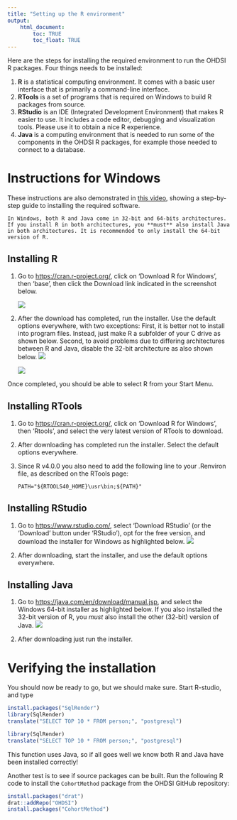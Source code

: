 ```yaml
---
title: "Setting up the R environment"
output: 
    html_document:
        toc: TRUE
        toc_float: TRUE
---
```

Here are the steps for installing the required environment to run the OHDSI R packages. Four things needs to be installed: 

1. **R** is a statistical computing environment. It comes with a basic user interface that is primarily a command-line interface.
2. **RTools** is a set of programs that is required on Windows to build R packages from source.
3. **RStudio** is an IDE (Integrated Development Environment) that makes R easier to use. It includes a code editor, debugging and visualization tools. Please use it to obtain a nice R experience.
4. **Java** is a computing environment that is needed to run some of the components in the OHDSI R packages, for example those needed to connect to a database.

# Instructions for Windows

These instructions are also demonstrated in [this video](https://youtu.be/DjVgbBGK4jM), showing a step-by-step guide to installing the required software.

```block2
In Windows, both R and Java come in 32-bit and 64-bits architectures. If you install R in both architectures, you **must** also install Java in both architectures. It is recommended to only install the 64-bit version of R.
```

## Installing R

1. Go to [https://cran.r-project.org/](https://cran.r-project.org/), click on 'Download R for Windows', then 'base', then click the Download link indicated in the screenshot below.

   ![](images/downloadR.png)

2. After the download has completed, run the installer. Use the default options everywhere, with two exceptions: First, it is better not to install into program files. Instead, just make R a subfolder of your C drive as shown below. Second, to avoid problems due to differing architectures between R and Java, disable the 32-bit architecture as also shown below.
   ![](images/rDestination.png)
   
   ![](images/no32Bits.png)

Once completed, you should be able to select R from your Start Menu. 

## Installing RTools

1. Go to [https://cran.r-project.org/](https://cran.r-project.org/), click on 'Download R for Windows', then 'Rtools', and select the very latest version of RTools to download.

2. After downloading has completed run the installer. Select the default options everywhere.

3. Since R v4.0.0 you also need to add the following line to your .Renviron file, as described on the RTools page:

    ```
    PATH="${RTOOLS40_HOME}\usr\bin;${PATH}"
    ```
	
## Installing RStudio

1. Go to [https://www.rstudio.com/](https://www.rstudio.com/), select 'Download RStudio' (or the 'Download' button under 'RStudio'), opt for the free version, and download the installer for Windows as highlighted below.
   ![](images/downloadRStudio.png)

2. After downloading, start the installer, and use the default options everywhere.

## Installing Java

1. Go to [https://java.com/en/download/manual.jsp](https://java.com/en/download/manual.jsp), and select the Windows 64-bit installer as highlighted below. If you also installed the 32-bit version of R, you *must* also install the other (32-bit) version of Java.
   ![](images/downloadJava.png) 

2. After downloading just run the installer.

# Verifying the installation

You should now be ready to go, but we should make sure. Start R-studio, and type

```r
install.packages("SqlRender")
library(SqlRender)
translate("SELECT TOP 10 * FROM person;", "postgresql")
```
```r
library(SqlRender)
translate("SELECT TOP 10 * FROM person;", "postgresql")
```

This function uses Java, so if all goes well we know both R and Java have been installed correctly!

Another test is to see if source packages can be built. Run the following R code to install the `CohortMethod` package from the OHDSI GitHub repository:
```r
install.packages("drat")
drat::addRepo("OHDSI")
install.packages("CohortMethod")
```

